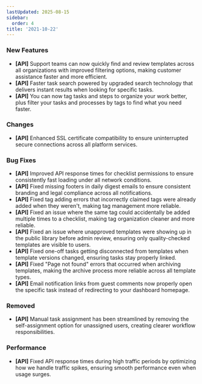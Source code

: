```yaml
---
lastUpdated: 2025-08-15
sidebar:
  order: 4
title: '2021-10-22'
---
```


### New Features

- **[API]** Support teams can now quickly find and review templates across all organizations with improved filtering options, making customer assistance faster and more efficient.
- **[API]** Faster task search powered by upgraded search technology that delivers instant results when looking for specific tasks.
- **[API]** You can now tag tasks and steps to organize your work better, plus filter your tasks and processes by tags to find what you need faster.

### Changes

- **[API]** Enhanced SSL certificate compatibility to ensure uninterrupted secure connections across all platform services.

### Bug Fixes

- **[API]** Improved API response times for checklist permissions to ensure consistently fast loading under all network conditions.
- **[API]** Fixed missing footers in daily digest emails to ensure consistent branding and legal compliance across all notifications.
- **[API]** Fixed tag adding errors that incorrectly claimed tags were already added when they weren't, making tag management more reliable.
- **[API]** Fixed an issue where the same tag could accidentally be added multiple times to a checklist, making tag organization cleaner and more reliable.
- **[API]** Fixed an issue where unapproved templates were showing up in the public library before admin review, ensuring only quality-checked templates are visible to users.
- **[API]** Fixed one-off tasks getting disconnected from templates when template versions changed, ensuring tasks stay properly linked.
- **[API]** Fixed "Page not found" errors that occurred when archiving templates, making the archive process more reliable across all template types.
- **[API]** Email notification links from guest comments now properly open the specific task instead of redirecting to your dashboard homepage.

### Removed

- **[API]** Manual task assignment has been streamlined by removing the self-assignment option for unassigned users, creating clearer workflow responsibilities.

### Performance

- **[API]** Fixed API response times during high traffic periods by optimizing how we handle traffic spikes, ensuring smooth performance even when usage surges.